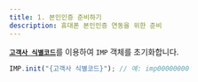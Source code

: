 ```yaml
---
title: 1. 본인인증 준비하기
description: 휴대폰 본인인증 연동을 위한 준비
---
```


[**`고객사 식별코드`**](../../ready/readme#4-포트원-연동정보-확인하기)를 이용하여 `IMP` 객체를 초기화합니다.

```ts title="client-side"
IMP.init("{고객사 식별코드}"); // 예: imp00000000
```
